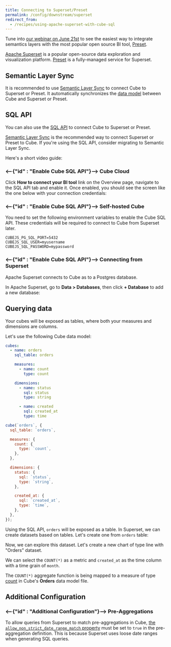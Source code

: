 ```yaml
---
title: Connecting to Superset/Preset
permalink: /config/downstream/superset
redirect_from:
  - /recipes/using-apache-superset-with-cube-sql
---
```


<InfoBox heading="Introducing Cube's Semantic Layer Sync with Preset">

Tune into [our webinar on June 21st](https://cube.dev/events/introducing-semantic-layer-sync-with-preset)
to see the easiest way to integrate semantics layers with the most popular open source BI tool, [Preset](https://preset.io).

</InfoBox>

[Apache Superset][superset] is a popular open-source data exploration
and visualization platform. [Preset][preset] is a fully-managed service for
Superset.

## Semantic Layer Sync

It is recommended to use [Semantic Layer Sync][ref-sls] to connect Cube to
Superset or Preset. It automatically synchronizes the
[data model][ref-data-model] between Cube and Superset or Preset.

## SQL API

You can also use the [SQL API][ref-sql-api] to connect Cube to Superset or Preset.

<WarningBox>

[Semantic Layer Sync][ref-sls] is the recommended way to connect Superset or
Preset to Cube. If you're using the SQL API, consider migrating to Semantic
Layer Sync.

</WarningBox>

Here's a short video guide:

<LoomVideo url="https://www.loom.com/embed/3e85b7fe3fef4c7bbb8b255ad3f2c675" />

### <--{"id" : "Enable Cube SQL API"}--> Cube Cloud

Click **How to connect your BI tool** link on the Overview page, navigate to the
SQL API tab and enable it. Once enabled, you should see the screen like the one
below with your connection credentials:

<Screenshot src="https://cubedev-blog-images.s3.us-east-2.amazonaws.com/bac4cfb4-d89c-46fa-a7d4-552c2ece4a18.GIF" />

### <--{"id" : "Enable Cube SQL API"}--> Self-hosted Cube

You need to set the following environment variables to enable the Cube SQL API.
These credentials will be required to connect to Cube from Superset later.

```dotenv
CUBEJS_PG_SQL_PORT=5432
CUBEJS_SQL_USER=myusername
CUBEJS_SQL_PASSWORD=mypassword
```

### <--{"id" : "Enable Cube SQL API"}--> Connecting from Superset

Apache Superset connects to Cube as to a Postgres database.

In Apache Superset, go to **Data > Databases**, then click **+ Database** to add
a new database:

<Screenshot
  alt="Apache Superset: databases page"
  src="https://ucarecdn.com/cb3fe91a-6ce2-4c0e-8997-fdb2d4507beb/"
/>

## Querying data

Your cubes will be exposed as tables, where both your measures and dimensions
are columns.

Let's use the following Cube data model:

<CodeTabs>

```yaml
cubes:
  - name: orders
    sql_table: orders

    measures:
      - name: count
        type: count

    dimensions:
      - name: status
        sql: status
        type: string

      - name: created
        sql: created_at
        type: time
```

```javascript
cube(`orders`, {
  sql_table: `orders`,

  measures: {
    count: {
      type: `count`,
    },
  },

  dimensions: {
    status: {
      sql: `status`,
      type: `string`,
    },

    created_at: {
      sql: `created_at`,
      type: `time`,
    },
  },
});
```

</CodeTabs>

Using the SQL API, `orders` will be exposed as a table. In Superset, we can
create datasets based on tables. Let's create one from `orders` table:

<Screenshot
  alt="Apache Superset: SQL Editor page with successful query"
  src="https://ucarecdn.com/eebd3839-03db-4492-a7e4-a7cc1d9ffc73/"
/>

Now, we can explore this dataset. Let's create a new chart of type line with
"Orders" dataset.

<Screenshot
  alt="Apache Superset: SQL Editor page with successful query"
  src="https://ucarecdn.com/c509c6fb-f633-4ded-ae94-d4768978c47a/"
/>

We can select the `COUNT(*)` as a metric and `created_at` as the time column with
a time grain of `month`.

The `COUNT(*)` aggregate function is being mapped to a measure of type
[count](/schema/reference/types-and-formats#measures-types-count) in Cube's
**Orders** data model file.

## Additional Configuration

### <--{"id" : "Additional Configuration"}--> Pre-Aggregations

To allow queries from Superset to match pre-aggregations in Cube, [the
`allow_non_strict_date_range_match` property][ref-schema-ref-preagg-allownonstrict]
must be set to `true` in the pre-aggregation definition. This is because
Superset uses loose date ranges when generating SQL queries.

[ref-getting-started]: /getting-started/cloud/overview
[ref-schema-ref-preagg-allownonstrict]:
  /schema/reference/pre-aggregations#allow-non-strict-date-range-match
[superset]: https://superset.apache.org/
[superset-docs-installation-docker]:
  https://superset.apache.org/docs/installation/installing-superset-using-docker-compose
[preset]: https://preset.io
[ref-sls]: /semantic-layer-sync
[ref-sql-api]: /backend/sql
[ref-data-model]: /schema/getting-started
